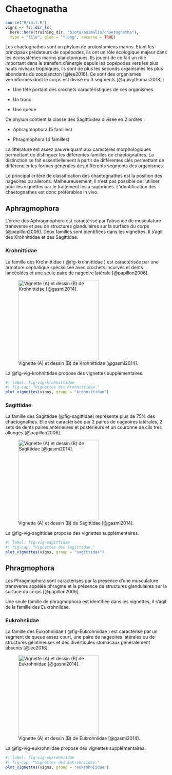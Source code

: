 # Chaetognatha

```r
source("R/init.R")
vigns <- fs::dir_ls(
  here::here(training_dir, "biota/animalia/chaetognatha"), 
  type = "file", glob = "*.png", recurse = TRUE)
```

Les chaetognathes sont un phylum de protostomiens marins. Etant les principaux prédateurs de copépodes, ils ont un rôle écologique majeur dans les écosystèmes marins planctoniques. Ils jouent de ce fait un rôle important dans le transfert d'énergie depuis les copépodes vers les plus hauts niveaux trophiques, ils sont de plus les seconds organismes les plus abondants du zooplancton [@lee2016]. Ce sont des organismes vermiformes dont le corps est divisé en 3 segments [@quivythomas2018] :

-   Une tête portant des crochets caractéristiques de ces organismes

-   Un tronc

-   Une queue

Ce phylum contient la classe des Sagittoidea divisée en 2 ordres :

-   Aphragmophora (5 familles)

-   Phragmophora (4 familles)

La littérature est assez pauvre quant aux caractères morphologiques permettant de distinguer les différentes familles de chaetognathes. La distinction se fait essentiellement à partir de différentes clés permettant de différencier les formes générales des différents segments des organismes.

Le principal critère de classification des chaetognathes est la position des nageoires ou ailerons. Malheureusement, il n'est pas possible de l'utiliser pour les vignettes car le traitement les a supprimés. L'identification des chaetognathes est donc préférables in vivo.

## Aphragmophora

L'ordre des Aphragmophora est caractérisé par l'absence de musculature transverse et peu de structures glandulaires sur la surface du corps [@papillon2006]. Deux familles sont identifiées dans les vignettes. Il s'agit des Krohnittidae et des Sagittidae.

### Krohnittidae

La famille des Krohnittidae ( @fig-krohnittidae ) est caractérisée par une armature céphalique spécialisée avec crochets incurvés et dents lancéolées et une seule paire de nageoire latérale [@papillon2006].

![Vignette (A) et dessin (B) de Krohnittidae [@gasmi2014].](images/chaetognatha/krohnittidae.png){#fig-krohnittidae width="250"}

La @fig-vig-krohnittidae propose des vignettes supplémentaires.

```r
#| label: fig-vig-krohnittidae
#| fig-cap: "Vignettes des Krohnittidae."
plot_vignettes(vigns, group = "krohnittidae")
```

### Sagittidae

La famille des Sagittidae (@fig-sagittidae) représente plus de 75% des chaetognathes. Elle est caractérisée par 2 paires de nageoires latérales, 2 sets de dents paires antérieures et postérieurs et un couronne de cils très allongés [@papillon2006].

![Vignette (A) et dessin (B) de Sagittidae [@gasmi2014].](images/chaetognatha/sagittidae.png){#fig-sagittidae width="250"}

La @fig-vig-sagittidae propose des vignettes supplémentaires.

```r
#| label: fig-vig-sagittidae
#| fig-cap: "Vignettes des Sagittidae."
plot_vignettes(vigns, group = "sagittidae")
```

## Phragmophora

Les Phragmophora sont caractérisés par la présence d'une musculature transverse appélée phragme et la présence de structures glandulaires sur la surface du corps [@papillon2006].

Une seule famille de phragmophora est identifiée dans les vignettes, il s'agit de la famille des Eukrohniidae.

### Eukrohniidae

La famille des Eukrohniidae ( @fig-Eukrohniidae ) est caractérisé par un segment de queue assez court, une paire de nageoires latérales ou de structures gélatineuses et des diverticules stomacaux généralement absents [@lee2016].

![Vignette (A) et dessin (B) de Eukrohniidae [@gasmi2014].](images/chaetognatha/eukrohniidae.png){#fig-Eukrohniidae width="250"}

La @fig-vig-eukrohniidae propose des vignettes supplémentaires.

```r
#| label: fig-vig-eukrohniidae
#| fig-cap: "Vignettes des Eukrohniidae."
plot_vignettes(vigns, group = "eukrohniidae")
```
